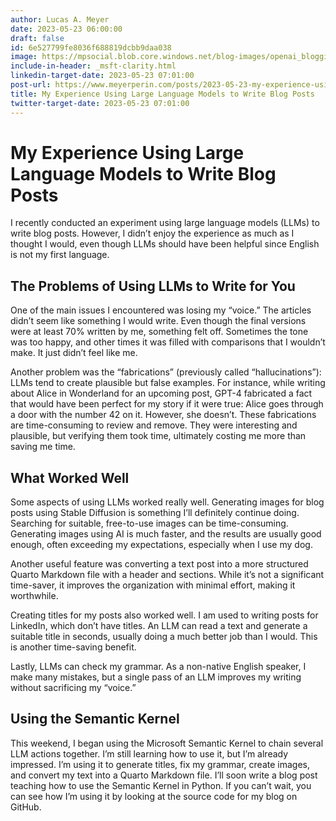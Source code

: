 ```yaml
---
author: Lucas A. Meyer
date: 2023-05-23 06:00:00
draft: false
id: 6e527799fe8036f688819dcbb9daa038
image: https://mpsocial.blob.core.windows.net/blog-images/openai_blogging.jpg
include-in-header: _msft-clarity.html
linkedin-target-date: 2023-05-23 07:01:00
post-url: https://www.meyerperin.com/posts/2023-05-23-my-experience-using-large-language-models-to-write-blog-posts.html
title: My Experience Using Large Language Models to Write Blog Posts
twitter-target-date: 2023-05-23 07:01:00
---
```

# My Experience Using Large Language Models to Write Blog Posts

I recently conducted an experiment using large language models (LLMs) to write blog posts. However, I didn't enjoy the experience as much as I thought I would, even though LLMs should have been helpful since English is not my first language.

## The Problems of Using LLMs to Write for You

One of the main issues I encountered was losing my "voice." The articles didn't seem like something I would write. Even though the final versions were at least 70% written by me, something felt off. Sometimes the tone was too happy, and other times it was filled with comparisons that I wouldn't make. It just didn't feel like me.

Another problem was the "fabrications" (previously called "hallucinations"): LLMs tend to create plausible but false examples. For instance, while writing about Alice in Wonderland for an upcoming post, GPT-4 fabricated a fact that would have been perfect for my story if it were true: Alice goes through a door with the number 42 on it. However, she doesn't. These fabrications are time-consuming to review and remove. They were interesting and plausible, but verifying them took time, ultimately costing me more than saving me time.

## What Worked Well

Some aspects of using LLMs worked really well. Generating images for blog posts using Stable Diffusion is something I'll definitely continue doing. Searching for suitable, free-to-use images can be time-consuming. Generating images using AI is much faster, and the results are usually good enough, often exceeding my expectations, especially when I use my dog.

Another useful feature was converting a text post into a more structured Quarto Markdown file with a header and sections. While it's not a significant time-saver, it improves the organization with minimal effort, making it worthwhile.

Creating titles for my posts also worked well. I am used to writing posts for LinkedIn, which don't have titles. An LLM can read a text and generate a suitable title in seconds, usually doing a much better job than I would. This is another time-saving benefit.

Lastly, LLMs can check my grammar. As a non-native English speaker, I make many mistakes, but a single pass of an LLM improves my writing without sacrificing my "voice."

## Using the Semantic Kernel

This weekend, I began using the Microsoft Semantic Kernel to chain several LLM actions together. I'm still learning how to use it, but I'm already impressed. I'm using it to generate titles, fix my grammar, create images, and convert my text into a Quarto Markdown file. I'll soon write a blog post teaching how to use the Semantic Kernel in Python. If you can't wait, you can see how I'm using it by looking at the source code for my blog on GitHub.
